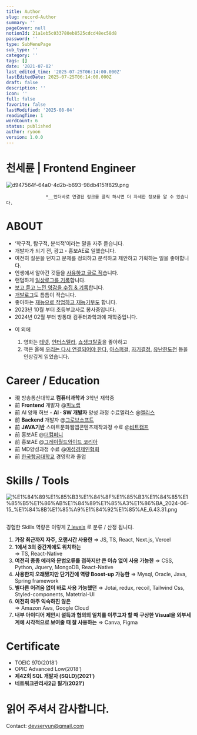 ```yaml
---
title: Author
slug: record-Author
summary: ''
pageCover: null
notionId: 21a1eb5c033780eb8525cdcd48ec58d8
password: ''
type: SubMenuPage
sub_type: ''
category: ''
tags: []
date: '2021-07-02'
last_edited_time: '2025-07-25T06:14:00.000Z'
lastEditedDate: 2025-07-25T06:14:00.000Z
draft: false
description: ''
icon: ''
full: false
favorite: false
lastModified: '2025-08-04'
readingTime: 1
wordCount: 6
status: published
author: ryoon
version: 1.0.0
---
```


# 천세륜 | Frontend Engineer


![d947564f-64a0-4d2b-b693-98db4151f829.png](https://prod-files-secure.s3.us-west-2.amazonaws.com/056ff9f5-a9ef-486f-8acb-9eef51d06a2d/4dc25d5f-a585-463f-8422-471a8e48e6b8/d947564f-64a0-4d2b-b693-98db4151f829.png?X-Amz-Algorithm=AWS4-HMAC-SHA256&X-Amz-Content-Sha256=UNSIGNED-PAYLOAD&X-Amz-Credential=ASIAZI2LB466XODTZFOC%2F20250804%2Fus-west-2%2Fs3%2Faws4_request&X-Amz-Date=20250804T084812Z&X-Amz-Expires=3600&X-Amz-Security-Token=IQoJb3JpZ2luX2VjEAkaCXVzLXdlc3QtMiJHMEUCIQCPesKagvGu3087wPLMx%2Fcasv0SMQupQUnADHmSywurIAIgMxvCEahQpnWKSWy%2BzQEPhDTdKENpCvUsPD7zox8HqZsq%2FwMIQhAAGgw2Mzc0MjMxODM4MDUiDOe8ASgFtQjka%2F4s%2BSrcAxP%2FtHTbtPlJQBqMivFADJ04PRr02fDtl7lSM5rMWNi5xYPwhYSpidvxKKBszFIqncajmHJpUOpULXD%2FUn%2BRemjNc%2BQ0NFo8fFCQ8EPjGQ3AGZMvYd8atITCsxEaLMiaN%2FnMzJyKEoBue1TeTtI%2FRydk7c%2FImTtH6nZA%2FTYulP3BwryaI8%2F3OE2MPQ9G0X2Hf9TwaPjr3l9%2Fzmd%2BtZFTxS4Gqkpx5%2FbqI%2F%2F0U%2Fcomm4waVTxqL%2BOAN4Er9CS9lEwJ%2Fl9dQYaqk67F%2FW2d0uSLPlfbf0MrF97AssC%2BCRcgb6pyzzO7AHiInSgadiSLRAdGs0lt3cYJlPL3rYY2EKd4tK6sf41bJK9BesWrl6G%2FnYTuJ1LbWBSwkJPZCxzIyyRihuLqIKbyIbN1HIg%2B1cU%2F%2B41iyWRp1Id2DkleEqYCvIYztKrqd%2F0iCOGKKObwMtH%2FBsdh65UZ9C9m26nTRn7QBWcCSqMbZfa5%2BRbT3AMh3kdxdrTxyDJTjgEzdFkNxxMJCBfiCubLH8pIqdNG39uwYHdURSxFlkQ4rDVIan6BvWdOZQGfFReWyLQrZhzNSoNLhKItBD10oADthapT%2FRNueM1GUIsh6azA6KSOn4aJMuM1tTiAMLw%2FsjqpEEjML%2FlwcQGOqUBZ41q0e%2FgwSvaPxQUogv4dcK8KT0JM8SWm%2FmM%2FFjPX%2BRo3%2FrzUTqM%2FTfFfy37KKq6bquC6Rzo7Ud6OKhrE0UirRaYh5Xh%2F%2FIXhMMbbTUvtJvYNRafIQGGrnPf1usBsdwshmkTBGz%2BGJxuDrwSpVlYTd7JStIjWhhT%2FQYaCmGxpKT2wiAN5tGR0%2FWSsNJykswDHJPSPSapRrIvc6fjxkmLuUt%2Fdci0&X-Amz-Signature=a39c68e6459ba5bde0247d3c5056ad7a7a9f08f226b203fd399e874a06035ba4&X-Amz-SignedHeaders=host&x-amz-checksum-mode=ENABLED&x-id=GetObject)


                   *__언더바로 연결된 링크를 클릭 하시면 더 자세한 정보를 알 수 있습니다.


# ABOUT

- ‘학구적, 탐구적, 분석적’이라는 말을 자주 듣습니다.
- 개발자가 되기 전, 광고・홍보AE로 일했습니다.
- 여전히 질문을 던지고 문제를 정의하고 분석하고 제안하고 기획하는 일을 좋아합니다.
- 인생에서 알아간 것들을  [사유하고 글로 적](https://www.ryoonwithwisdomtrees.world/writing)습니다.
- 랜덤하게 [일상로그를 기록](https://www.ryoonwithwisdomtrees.world/thelog)합니다.
- [보고 듣고 느낀 영감을 수집 & 기록](https://www.ryoonwithwisdomtrees.world/inspiration)합니다.
- [개발로그](https://www.ryoonwithwisdomtrees.world/techlog)도 틈틈이 적습니다.
- 좋아하는 [재능으로 작업하고 재능기부도](https://www.ryoonwithwisdomtrees.world/agiveawaylog) 합니다.
- 2023년 10월 부터 초등부교사로 봉사중입니다.
- 2024년 02월 부터 방통대 컴퓨터과학과에 재학중입니다.





+ 이 외에

    1. 영화는 [테넷](https://namu.wiki/w/%ED%85%8C%EB%84%B7), [인터스텔라](https://namu.wiki/w/%EC%9D%B8%ED%84%B0%EC%8A%A4%ED%85%94%EB%9D%BC), [쇼생크탈출](https://namu.wiki/w/%EC%87%BC%EC%83%9D%ED%81%AC%20%ED%83%88%EC%B6%9C)을 좋아하고
    2. 책은 올해 [우리는 다시 연결되어야 한다](https://www.aladin.co.kr/m/mproduct.aspx?ItemId=247420735), [아스퍼걸](https://www.aladin.co.kr/m/mproduct.aspx?ItemId=256863232), [자기결정](https://product.kyobobook.co.kr/detail/S000000828451),  [유난한도전](https://www.aladin.co.kr/m/mproduct.aspx?ItemId=303696963) 등을 인상깊게 읽었습니다.





# **Career / Education**

- 現 방송통신대학교 **컴퓨터과학과** 3학년 재학중
- 前 **Frontend** 개발자 @[피노랩](https://pinotlab.co.kr/ko/main/main.php)
- 前 AI 양재 허브  - **AI · SW 개발자** 양성 과정 수료엘리스 @[엘리스](https://elice.io/ko)
- 前 **Backend** 개발자 @[그로브소프트](https://www.grovesoft.net/)
- 前 **JAVA기반** 스마트문화웹앱콘텐츠제작과정 수료 @[비트캠프](https://www.bitcamp.co.kr/)
- 前 홍보AE @[더컴퍼니](https://m.jobkorea.co.kr/Recruit/Co_Read/C/15312702)
- 前 홍보AE @[그레이월드와이드 코리아](https://www.grey.com/locations/korea)
- 前 MD양성과정 수료 @[여성경제인협회](https://kwbiz.or.kr/)
- 前 [한국항공대학교](http://www.hangkong.ac.kr/web/index.do) 경영학과 졸업

# Skills / Tools



![%E1%84%89%E1%85%B3%E1%84%8F%E1%85%B3%E1%84%85%E1%85%B5%E1%86%AB%E1%84%89%E1%85%A3%E1%86%BA_2024-06-15_%E1%84%8B%E1%85%A9%E1%84%92%E1%85%AE_6.43.31.png](https://prod-files-secure.s3.us-west-2.amazonaws.com/056ff9f5-a9ef-486f-8acb-9eef51d06a2d/9b385df1-6dcf-421a-8243-76130dac3f91/%E1%84%89%E1%85%B3%E1%84%8F%E1%85%B3%E1%84%85%E1%85%B5%E1%86%AB%E1%84%89%E1%85%A3%E1%86%BA_2024-06-15_%E1%84%8B%E1%85%A9%E1%84%92%E1%85%AE_6.43.31.png?X-Amz-Algorithm=AWS4-HMAC-SHA256&X-Amz-Content-Sha256=UNSIGNED-PAYLOAD&X-Amz-Credential=ASIAZI2LB466XODTZFOC%2F20250804%2Fus-west-2%2Fs3%2Faws4_request&X-Amz-Date=20250804T084812Z&X-Amz-Expires=3600&X-Amz-Security-Token=IQoJb3JpZ2luX2VjEAkaCXVzLXdlc3QtMiJHMEUCIQCPesKagvGu3087wPLMx%2Fcasv0SMQupQUnADHmSywurIAIgMxvCEahQpnWKSWy%2BzQEPhDTdKENpCvUsPD7zox8HqZsq%2FwMIQhAAGgw2Mzc0MjMxODM4MDUiDOe8ASgFtQjka%2F4s%2BSrcAxP%2FtHTbtPlJQBqMivFADJ04PRr02fDtl7lSM5rMWNi5xYPwhYSpidvxKKBszFIqncajmHJpUOpULXD%2FUn%2BRemjNc%2BQ0NFo8fFCQ8EPjGQ3AGZMvYd8atITCsxEaLMiaN%2FnMzJyKEoBue1TeTtI%2FRydk7c%2FImTtH6nZA%2FTYulP3BwryaI8%2F3OE2MPQ9G0X2Hf9TwaPjr3l9%2Fzmd%2BtZFTxS4Gqkpx5%2FbqI%2F%2F0U%2Fcomm4waVTxqL%2BOAN4Er9CS9lEwJ%2Fl9dQYaqk67F%2FW2d0uSLPlfbf0MrF97AssC%2BCRcgb6pyzzO7AHiInSgadiSLRAdGs0lt3cYJlPL3rYY2EKd4tK6sf41bJK9BesWrl6G%2FnYTuJ1LbWBSwkJPZCxzIyyRihuLqIKbyIbN1HIg%2B1cU%2F%2B41iyWRp1Id2DkleEqYCvIYztKrqd%2F0iCOGKKObwMtH%2FBsdh65UZ9C9m26nTRn7QBWcCSqMbZfa5%2BRbT3AMh3kdxdrTxyDJTjgEzdFkNxxMJCBfiCubLH8pIqdNG39uwYHdURSxFlkQ4rDVIan6BvWdOZQGfFReWyLQrZhzNSoNLhKItBD10oADthapT%2FRNueM1GUIsh6azA6KSOn4aJMuM1tTiAMLw%2FsjqpEEjML%2FlwcQGOqUBZ41q0e%2FgwSvaPxQUogv4dcK8KT0JM8SWm%2FmM%2FFjPX%2BRo3%2FrzUTqM%2FTfFfy37KKq6bquC6Rzo7Ud6OKhrE0UirRaYh5Xh%2F%2FIXhMMbbTUvtJvYNRafIQGGrnPf1usBsdwshmkTBGz%2BGJxuDrwSpVlYTd7JStIjWhhT%2FQYaCmGxpKT2wiAN5tGR0%2FWSsNJykswDHJPSPSapRrIvc6fjxkmLuUt%2Fdci0&X-Amz-Signature=f82b43b4487c0b4d557bc4ed3a006e1a6b94e87a342d29c889c2db8b3a9e460e&X-Amz-SignedHeaders=host&x-amz-checksum-mode=ENABLED&x-id=GetObject)


## 
경험한 
Skills 역량은
이렇게 <u>7 levels</u>
로 분류 / 산정 됩니다.

1. **가장 최근까지 자주, 오랜시간 사용한** 
⇒ JS,  TS, React, Next.js, Vercel
2. **1에서 3의 중간계에도 위치하는**  
⇒ TS, React-Native
3. **여전히 종종 에러와 문법오류를 접하지만 큰 이슈 없이 사용 가능한**
⇒ CSS, Python, Jquery, MongoDB, React-Native
4. **사용한지 오래됐지만 단기간에 역량 Boost-up 가능한**
⇒ Mysql, Oracle, Java, Spring framework
5. **별다른 어려움 없이 바로 사용 가능했던**
⇒ Jotai, redux, recoil, Tailwind Css, Styled-components, Matetrial-UI
6. **여전히 아주 익숙하진 않은**  
⇒ Amazon Aws, Google Cloud
7. **내부 아이디어 제안시
설득과 협의의 일치를 이루고자 할 때
구상한 Visual을 외부세계에 시각적으로 보여줄 때 잘 사용하는** 
 ⇒ Canva, Figma

# Certificate

- TOEIC 970(2018’)
- OPIC Advanced Low(2018’)
- **제42회 SQL 개발자 (SQLD)(2021’)**
- **네트워크관리사2급 필기(2021’)**

# 읽어 주셔서 감사합니다. 


Contact: devseryun@gmail.com

